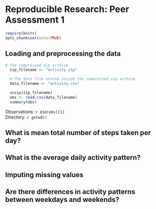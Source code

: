 # Reproducible Research: Peer Assessment 1

```r
require(knitr)
opts_chunk$set(echo=TRUE)
```

## Loading and preprocessing the data
```r
# The compressed zip archive
  zip_filename <- "activity.zip"

  # The data file stored inside the compressed zip archive
  data_filename <- "activity.csv"

  unzip(zip_filename)
  obs <- read.csv(data_filename)
  summary(obs)
```
Observations: `r dim(obs)[1]`  
Directory: `r getwd()`


## What is mean total number of steps taken per day?



## What is the average daily activity pattern?



## Imputing missing values



## Are there differences in activity patterns between weekdays and weekends?
